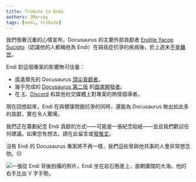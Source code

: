 ```yaml
---
title: Tribute to Endi
authors: JMarcey
tags: [endi, tribute]
---
```


我們懷著沉重的心情宣布，Docusaurus 的主要外部貢獻者 [Endilie Yacop Sucipto](https://github.com/endiliey)（認識他的人都稱他為 Endi）在與癌症抗爭的疾病後，於上週末[不幸離世](https://give.asia/campaign/help_endi_beat_cancer#/updates)。

<!--truncate-->

Endi 對這個專案的影響無可估量：

- 遙遙領先的 Docusaurus [頂尖貢獻者](https://github.com/facebook/docusaurus/graphs/contributors)。
- 幾乎完成的 [Docusaurus 第二版](https://docusaurus.io/blog/2019/12/30/docusaurus-2019-recap) 的[首席開發者](https://docusaurus.io/blog/2018/09/11/Towards-Docusaurus-2)。
- 在 [X](https://x.com/endiliey)、[Discord](https://discord.gg/docusaurus) 和其他社交媒體上對專案的熱情倡導者。

現在回想起來，Endi 在與健康問題抗爭的同時，還能為 Docusaurus 做出如此多的貢獻，實在令人驚嘆。

我們正在籌劃紀念 Endi 貢獻的方式——可能是一張紀念貼紙——並且我們歡迎任何建議。如果您有想法，請在此留言或[發推文](https://x.com/docusaurus)。

沒有 Endi 的 Docusaurus 專案將不再一樣，我們這些曾與他共事的人會非常想念他。😔

![一張從 Endi 背後拍攝的照片，Endi 坐在岩石懸崖上，面朝廣闊的大海。他的右手比出 V 字手勢。](/img/endi.jpg)